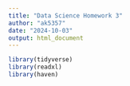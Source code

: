 ```yaml
---
title: "Data Science Homework 3"
author: "ak5357"
date: "2024-10-03"
output: html_document
---
```


```r
library(tidyverse)
library(readxl)
library(haven)
```

